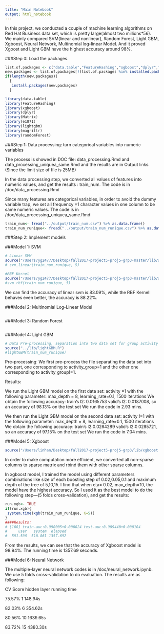 ```yaml
---
title: "Main Notebook"
output: html_notebook
---
```


In this project, we conducted a couple of machine learning algorithms on Red Hat Business data set, which is pretty large(almost two millions*56). We mainly compared SVM(linear and nonlinear), Random Forest, Light GBM, Xgboost, Neural Network, Multinomial log-linear Model. And it proved Xgoost and Light GBM have the highest accuracy around 98%.

###Step 0: Load the packages
```r
list.of.packages <- c("data.table","FeatureHashing","xgboost","dplyr","Matrix","caret","randomForest","e1071","lightgbm","magrittr")
new.packages <- list.of.packages[!(list.of.packages %in% installed.packages()[,"Package"])]
if(length(new.packages))
  {
   install.packages(new.packages)
  }

library(data.table) 
library(FeatureHashing)
library(xgboost)
library(dplyr)
library(Matrix)
library(e1071)
library(lightgbm)
library(magrittr)
library(randomForest)
```

###Step 1: Data processing: turn categorical variables into numeric variables

The process is showed in DOC file: data_processing.Rmd and data_processing_uniquea_same.Rmd and the results are in Output links (Since the limit size of file is 25MB)

In the data processing step, we converted all values of features into numeric values, and get the results : train_num. The code is in /doc/data_processing.Rmd

Since many features are categorical variables, in order to avoid the dummy variable trap, we set all frequency =1 character values in one column to be same numeric values. The code is in /doc/data_processing_uniquea_same.Rmd
```r
train_num<- fread("../output/train_num.csv") %>% as.data.frame()
train_num_runique<- fread("../output/train_num_runique.csv") %>% as.data.frame()
```

###Step 2: Implement models

###Model 1: SVM
```r
# Linear SVM
source("/Users/yg2477/Desktop/fall2017-project5-proj5-grp3-master/lib/svm_linear.R")
# svm_linear(train_num_runique, 5)

#RBF Kernel
source("/Users/yg2477/Desktop/fall2017-project5-proj5-grp3-master/lib/svm_rbf.R")
#svm_rbf(train_num_runique, 5)
```

We can find the accuracy of linear svm is 83.09%, while the RBF Kernel behaves even better, the accuracy is 88.22%.

###Model 2: Multinomial Log-Linear Model
```r

```

###Model 3: Random Forest
```r
 
```

###Model 4: Light GBM
```r
# Data Pre-processing, separation into two data set for group activity =1 and group_activity !=1
source("../lib/lightGBM.R")
#lightGBM(train_num_runique)
```

Pre-processing: We first pre-process the file separating the data set into two part, one corresponding to activity_group=1 and the other one corresponding to activity_group!=1.

Results:

We run the Light GBM model on the first data set: activity =1 with the following parameter: max_depth = 8, learning_rate=0.1, 1500 iterations We obtain the following accuracy: train's l2: 0.0165753 valid's l2: 0.0187008, so an accuracy of 98.13% on the test set We run the code in 2.93 mins.

We then run the Light GBM model on the second data set: activity !=1 with the following parameter: max_depth = 8, learning_rate=0.1, 1500 iterations We obtain the following accuracy: train's l2:0.0264289 valid's l2:0.0285721, so an accuracy of 97.15% on the test set We run the code in 7.04 mins.

###Model 5: Xgboost
```r
source("/Users/linhan/Desktop/fall2017-project5-proj5-grp3/lib/xgboost.R")
```

In order to make computation more efficient, we converted all non-sparse columns to sparse matrix and rbind them with other sparse columns.

In xgboost model, I trained the model using different parameters combinations like size of each boosting step of 0.02,0.05,0.1 and maximum depth of the tree of 5,10,15. I find that when eta= 0.02, max_depth=10, the model have the highest accuracy. So I used it as the best model to do the following step---(5 folds cross-validation), and get the results:
```r
run.xgb<- TRUE
if(run.xgb){
 system.time(xgb(train_num_runique, K=5))
}
####Results:
# [100]	train-auc:0.990005+0.000024	test-auc:0.989440+0.000104 
#     user   system  elapsed 
#  591.506  510.861 1357.692 
```

From the results, we can see that the accuracy of Xgboost model is 98.94%. The running time is 1357.69 seconds.

###Model 6: Neural Network

The multiple-layer neural network codes is in /doc/neural_network.ipynb. We use 5 folds cross-validation to do evaluation.
The results are as following:

CV Score         hidden layer        running time

75.57%                1                 148.94s

82.03%                6                 354.62s

80.56%                10                1639.65s

83.72%                15                4380.30s
